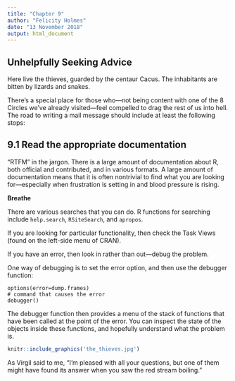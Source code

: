 ```yaml
---
title: "Chapter 9"
author: "Felicity Holmes"
date: "13 November 2018"
output: html_document
---
```


## Unhelpfully Seeking Advice 
Here live the thieves, guarded by the centaur Cacus. The inhabitants are bitten
by lizards and snakes.  
  
There’s a special place for those who—not being content with one of the 8
Circles we’ve already visited—feel compelled to drag the rest of us into hell.
The road to writing a mail message should include at least the following
stops:  
  
## 9.1 Read the appropriate documentation  
“RTFM” in the jargon. There is a large amount of documentation about R, both
official and contributed, and in various formats. A large amount of documentation
means that it is often nontrivial to find what you are looking for—especially
when frustration is setting in and blood pressure is rising.  
  
**Breathe**  

There are various searches that you can do. R functions for searching include `help.search`, `RSiteSearch`, and `apropos`. 
  
If you are looking for particular functionality, then check the Task Views (found on the left-side menu of CRAN).  
  
If you have an error, then look in rather than out—debug the problem.  
  
One way of debugging is to set the error option, and then use the debugger function:  
  
```
options(error=dump.frames)
# command that causes the error
debugger()
```
The debugger function then provides a menu of the stack of functions that have
been called at the point of the error. You can inspect the state of the objects
inside these functions, and hopefully understand what the problem is.

```r
knitr::include_graphics('the_thieves.jpg')
```

As Virgil said to me, “I’m pleased with all your questions, but one of them might have found its answer when you saw the red stream boiling.”


